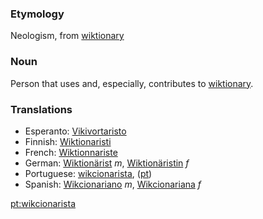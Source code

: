 ===Etymology===
Neologism, from [[wiktionary]]

===Noun===
Person that uses and, especially, contributes to [[wiktionary]].

===Translations===
*Esperanto: [[Vikivortaristo]]
*Finnish: [[Wiktionaristi]]
*French: [[Wiktionnariste]]
*German: [[Wiktionärist]] ''m'', [[Wiktionäristin]] ''f''
*Portuguese: [[wikcionarista]], ([[:pt:wikcionarista|pt]])
*Spanish: [[Wikcionariano]] ''m'', [[Wikcionariana]] ''f''

[[pt:wikcionarista]]